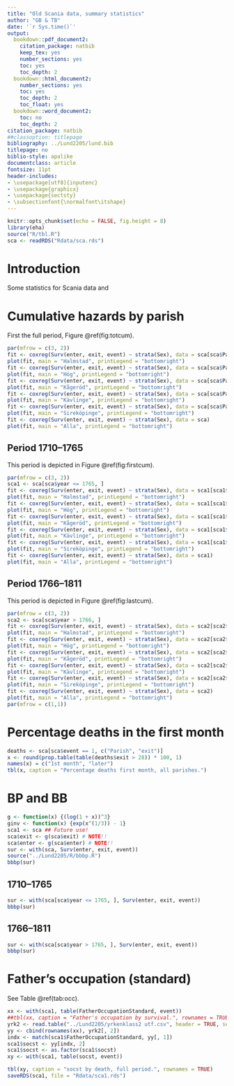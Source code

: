 ```yaml
---
title: "Old Scania data, summary statistics"
author: "GB & TB"
date: '`r Sys.time()`'
output:
  bookdown::pdf_document2:
    citation_package: natbib
    keep_tex: yes
    number_sections: yes
    toc: yes
    toc_depth: 2
  bookdown::html_document2:
    number_sections: yes
    toc: yes
    toc_depth: 2
    toc_float: yes
  bookdown::word_document2:
    toc: no
    toc_depth: 2
citation_package: natbib
##classoption: titlepage
bibliography: ../Lund2205/lund.bib
titlepage: no
biblio-style: apalike
documentclass: article
fontsize: 11pt
header-includes:
- \usepackage[utf8]{inputenc}
- \usepackage{graphicx}
- \usepackage{sectsty}
- \subsectionfont{\normalfont\itshape}
---
```


```r
knitr::opts_chunk$set(echo = FALSE, fig.height = 8)
library(eha)
source("R/tbl.R")
sca <- readRDS("Rdata/sca.rds")
```

# Introduction

Some statistics for Scania data and 

# Cumulative hazards by parish

First the full period, Figure \@ref(fig:totcum).

```r
par(mfrow = c(3, 2))
fit <- coxreg(Surv(enter, exit, event) ~ strata(Sex), data = sca[sca$Parish == "Halmstad",])
plot(fit, main = "Halmstad", printLegend = "bottomright")
fit <- coxreg(Surv(enter, exit, event) ~ strata(Sex), data = sca[sca$Parish == "Hög",])
plot(fit, main = "Hög", printLegend = "bottomright")
fit <- coxreg(Surv(enter, exit, event) ~ strata(Sex), data = sca[sca$Parish == "Kågeröd",])
plot(fit, main = "Kågeröd", printLegend = "bottomright")
fit <- coxreg(Surv(enter, exit, event) ~ strata(Sex), data = sca[sca$Parish == "Kävlinge",])
plot(fit, main = "Kävlinge", printLegend = "bottomright")
fit <- coxreg(Surv(enter, exit, event) ~ strata(Sex), data = sca[sca$Parish == "Sireköpinge",])
plot(fit, main = "Sireköpinge", printLegend = "bottomright")
fit <- coxreg(Surv(enter, exit, event) ~ strata(Sex), data = sca)
plot(fit, main = "Alla", printLegend = "bottomright")
```

## Period 1710--1765

This period is depicted in Figure \@ref(fig:firstcum).

```r
par(mfrow = c(3, 2))
sca1 <- sca[sca$year <= 1765, ]
fit <- coxreg(Surv(enter, exit, event) ~ strata(Sex), data = sca1[sca1$Parish == "Halmstad",])
plot(fit, main = "Halmstad", printLegend = "bottomright")
fit <- coxreg(Surv(enter, exit, event) ~ strata(Sex), data = sca1[sca1$Parish == "Hög",])
plot(fit, main = "Hög", printLegend = "bottomright")
fit <- coxreg(Surv(enter, exit, event) ~ strata(Sex), data = sca1[sca1$Parish == "Kågeröd",])
plot(fit, main = "Kågeröd", printLegend = "bottomright")
fit <- coxreg(Surv(enter, exit, event) ~ strata(Sex), data = sca1[sca1$Parish == "Kävlinge",])
plot(fit, main = "Kävlinge", printLegend = "bottomright")
fit <- coxreg(Surv(enter, exit, event) ~ strata(Sex), data = sca1[sca1$Parish == "Sireköpinge",])
plot(fit, main = "Sireköpinge", printLegend = "bottomright")
fit <- coxreg(Surv(enter, exit, event) ~ strata(Sex), data = sca1)
plot(fit, main = "Alla", printLegend = "bottomright")
```

## Period 1766--1811

This period is depicted in Figure \@ref(fig:lastcum).


```r
par(mfrow = c(3, 2))
sca2 <- sca[sca$year > 1766, ]
fit <- coxreg(Surv(enter, exit, event) ~ strata(Sex), data = sca2[sca2$Parish == "Halmstad",])
plot(fit, main = "Halmstad", printLegend = "bottomright")
fit <- coxreg(Surv(enter, exit, event) ~ strata(Sex), data = sca2[sca2$Parish == "Hög",])
plot(fit, main = "Hög", printLegend = "bottomright")
fit <- coxreg(Surv(enter, exit, event) ~ strata(Sex), data = sca2[sca2$Parish == "Kågeröd",])
plot(fit, main = "Kågeröd", printLegend = "bottomright")
fit <- coxreg(Surv(enter, exit, event) ~ strata(Sex), data = sca2[sca2$Parish == "Kävlinge",])
plot(fit, main = "Kävlinge", printLegend = "bottomright")
fit <- coxreg(Surv(enter, exit, event) ~ strata(Sex), data = sca2[sca2$Parish == "Sireköpinge",])
plot(fit, main = "Sireköpinge", printLegend = "bottomright")
fit <- coxreg(Surv(enter, exit, event) ~ strata(Sex), data = sca2)
plot(fit, main = "Alla", printLegend = "bottomright")
par(mfrow = c(1,1))
```


# Percentage deaths in the first month

```r
deaths <- sca[sca$event == 1, c("Parish", "exit")]
x <- round(prop.table(table(deaths$exit > 28)) * 100, 1)
names(x) = c("1st month", "later")
tbl(x, caption = "Percentage deaths first month, all parishes.")
```

# BP and BB

```r
g <- function(x) {(log(1 + x))^3}
ginv <- function(x) {exp(x^(1/3)) - 1}
sca1 <- sca ## Future use!
sca$exit <- g(sca$exit) # NOTE!!
sca$enter <- g(sca$enter) # NOTE!!
sur <- with(sca, Surv(enter, exit, event))
source("../Lund2205/R/bbbp.R")
bbbp(sur)
```

## 1710--1765

```r
sur <- with(sca[sca$year <= 1765, ], Surv(enter, exit, event))
bbbp(sur)
```

## 1766--1811

```r
sur <- with(sca[sca$year > 1765, ], Surv(enter, exit, event))
bbbp(sur)
```


# Father's occupation (standard)

See Table \@ref(tab:occ).

```r
xx <- with(sca1, table(FatherOccupationStandard, event))
##tbl(xx, caption = "Father's occupation by survival.", rownames = TRUE)
yrk2 <- read.table("../Lund2205/yrkenklass2 utf.csv", header = TRUE, sep = ";", fileEncoding = "UTF-8")
yy <- cbind(rownames(xx), yrk2[, 2])
indx <- match(sca1$FatherOccupationStandard, yy[, 1])
sca1$socst <- yy[indx, 2]
sca1$socst <- as.factor(sca1$socst)
xy <- with(sca1, table(socst, event))

tbl(xy, caption = "socst by death, full period.", rownames = TRUE)
saveRDS(sca1, file = "Rdata/sca1.rds")
```

